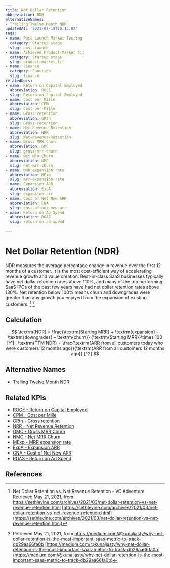 ```yaml
---
title: Net Dollar Retention
abbreviation: NDR
alternativeNames:
- Trailing Twelve Month NDR
updatedAt: '2021-07-19T20:13:02'
tags:
- name: Post Launch Market Testing
  category: Startup stage
  slug: post-launch
- name: Achieved Product-Market fit
  category: Startup stage
  slug: product-market-fit
- name: Finance
  category: Function
  slug: finance
relatedKpis:
- name: Return on Capital Employed
  abbreviation: ROCE
  slug: Return-on-Capital-Employed
- name: Cost per Mille
  abbreviation: CPM
  slug: Cost-per-Mille
- name: Gross retention
  abbreviation: GRtn
  slug: Gross-retention
- name: Net Revenue Retention
  abbreviation: NRR
  slug: Net-Revenue-Retention
- name: Gross MRR Churn
  abbreviation: GMC
  slug: gross-mrr-churn
- name: Net MRR Churn
  abbreviation: NMC
  slug: net-mrr-churn
- name: MRR expansion rate
  abbreviation: MExp
  slug: mrr-expansion-rate
- name: Expansion ARR
  abbreviation: ExpA
  slug: expansion-arr
- name: Cost of Net New ARR
  abbreviation: CNA
  slug: cost-of-net-new-arr
- name: Return on Ad Spend
  abbreviation: ROAS
  slug: return-on-ad-spend

---
```


# Net Dollar Retention (NDR)

NDR measures the average percentage change in revenue over the first 12 months of a customer. It is the most cost-efficient way of accelerating revenue growth and value creation. Best-in-class SaaS businesses typically have net dollar retention rates above 110%, and many of the top performing SaaS IPOs of the past few years have had net dollar retention rates above 130%. Net retention below 100% means churn and downgrades were greater than any growth you enjoyed from the expansion of existing customers. [^1] [^2]

## Calculation

$$
\textrm{NDR} = \frac{\textrm{Starting MRR} + \textrm{expansion} – \textrm{downgrades} – \textrm{churn}} {\textrm{Starting MRR}}\times 100 [^1] , 
\textrm{TTM NDR} = \frac{\textrm{ARR from all customers today who were customers 12 months ago}}{\textrm{ARR from all customers 12 months ago}} [^2]
$$



## Alternative Names

- Trailing Twelve Month NDR

## Related KPIs

- [ROCE - Return on Capital Employed](/en/kpis/Return-on-Capital-Employed)
- [CPM - Cost per Mille](/en/kpis/Cost-per-Mille)
- [GRtn - Gross retention](/en/kpis/Gross-retention)
- [NRR - Net Revenue Retention](/en/kpis/Net-Revenue-Retention)
- [GMC - Gross MRR Churn](/en/kpis/gross-mrr-churn)
- [NMC - Net MRR Churn](/en/kpis/net-mrr-churn)
- [MExp - MRR expansion rate](/en/kpis/mrr-expansion-rate)
- [ExpA - Expansion ARR](/en/kpis/expansion-arr)
- [CNA - Cost of Net New ARR](/en/kpis/cost-of-net-new-arr)
- [ROAS - Return on Ad Spend](/en/kpis/return-on-ad-spend)

## References

[^1]:  Net Dollar Retention vs. Net Revenue Retention - VC Adventure. Retrieved May 21, 2021, from https://sethlevine.com/archives/2021/03/net-dollar-retention-vs-net-revenue-retention.html [https://sethlevine.com/archives/2021/03/net-dollar-retention-vs-net-revenue-retention.html](https://sethlevine.com/archives/2021/03/net-dollar-retention-vs-net-revenue-retention.html)
[^2]:   Retrieved May 21, 2021, from https://medium.com/@kunaljasty/why-net-dollar-retention-is-the-most-important-saas-metric-to-track-db29aa66fa0b [https://medium.com/@kunaljasty/why-net-dollar-retention-is-the-most-important-saas-metric-to-track-db29aa66fa0b](https://medium.com/@kunaljasty/why-net-dollar-retention-is-the-most-important-saas-metric-to-track-db29aa66fa0b)
[^3]: Aktas, M.  What is Net Dollar Retention and How to Calculate It?. Retrieved May 21, 2021, from https://userguiding.com/blog/net-dollar-retention-ndr/ [https://userguiding.com/blog/net-dollar-retention-ndr/](https://userguiding.com/blog/net-dollar-retention-ndr/)
[^4]:   Retrieved May 21, 2021, from https://medium.com/@kunaljasty/why-net-dollar-retention-is-the-most-important-saas-metric-to-track-db29aa66fa0b [https://medium.com/@kunaljasty/why-net-dollar-retention-is-the-most-important-saas-metric-to-track-db29aa66fa0b](https://medium.com/@kunaljasty/why-net-dollar-retention-is-the-most-important-saas-metric-to-track-db29aa66fa0b)
